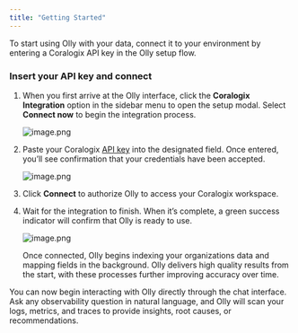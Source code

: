 ```yaml
---
title: "Getting Started"
--- 
```


To start using Olly with your data, connect it to your environment by entering a Coralogix API key in the Olly setup flow.

### Insert your API key and connect

1. When you first arrive at the Olly interface, click the **Coralogix Integration** option in the sidebar menu to open the setup modal. Select **Connect now** to begin the integration process. 
    
    ![image.png](./images/olly-cx-integration-cta.png)
    
    
2. Paste your Coralogix [API key](https://coralogix.com/docs/user-guides/account-management/api-keys/api-keys/) into the designated field. Once entered, you’ll see confirmation that your credentials have been accepted.
    
    ![image.png](./images/olly-api-key-modal.png)
    
3. Click **Connect** to authorize Olly to access your Coralogix workspace.

4. Wait for the integration to finish. When it’s complete, a green success indicator will confirm that Olly is ready to use.
    
    ![image.png](./images/success-message.png)
    
    Once connected, Olly begins indexing your organizations data and mapping fields in the background. Olly delivers high quality results from the start, with these processes further improving accuracy over time. 
    

You can now begin interacting with Olly directly through the chat interface. Ask any observability question in natural language, and Olly will scan your logs, metrics, and traces to provide insights, root causes, or recommendations.

